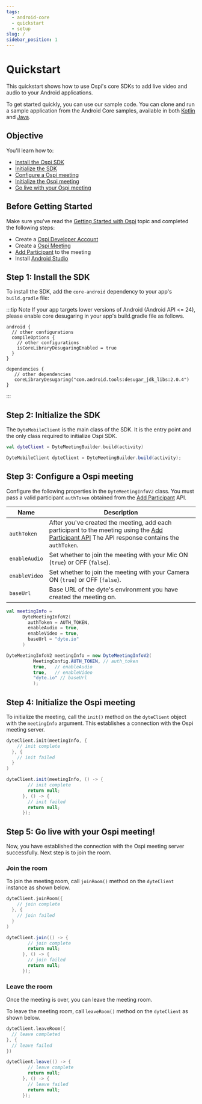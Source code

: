 ```yaml
---
tags:
  - android-core
  - quickstart
  - setup
slug: /
sidebar_position: 1
---
```



# Quickstart

This quickstart shows how to use Ospi's core SDKs to add live video and audio to
your Android applications.

To get started quickly, you can use our sample code. You can clone and run a sample application from the Android Core samples, 
available in both [Kotlin](https://github.com/dyte-io/android-samples/tree/main/samples/android-core-sample-kotlin) and [Java](https://github.com/dyte-io/android-samples/tree/main/samples/android-core-sample-java).

## Objective

You'll learn how to:

- [Install the Ospi SDK](#step-1-install-the-sdk)
- [Initialize the SDK](#step-2-initialize-the-sdk)
- [Configure a Ospi meeting](#step-3-configure-a-dyte-meeting)
- [Initialize the Ospi meeting](#step-4-initialize-the-dyte-meeting)
- [Go live with your Ospi meeting](#step-5-go-live-with-your-dyte-meeting)

## Before Getting Started

Make sure you've read the [Getting Started with Ospi](/getting-started) topic and completed the following steps:

- Create a [Ospi Developer Account](https://dev.dyte.io/)
- Create a [Ospi Meeting](/api/?v=v2#/operations/create_meeting)
- [Add Participant](/api/?v=v2#/operations/add_participant) to the meeting
- Install [Android Studio](https://developer.android.com/studio)

## Step 1: Install the SDK

To install the SDK, add the `core-android` dependency to your app's `build.gradle` file:

<MavenLatestInstallation pkg="core-android" />

:::tip Note
If your app targets lower versions of Android (Android API \<= 24), please enable core desugaring in your app's build.gradle file as follows.

```
android {
  // other configurations
  compileOptions {
    // other configurations
    isCoreLibraryDesugaringEnabled = true
  }
}

dependencies {
   // other dependencies
   coreLibraryDesugaring("com.android.tools:desugar_jdk_libs:2.0.4")
}
```

:::

## Step 2: Initialize the SDK

The `DyteMobileClient` is the main class of the SDK. It is the entry point and
the only class required to initialize Ospi SDK.

<Tabs groupId="android-core-quickstart">
  <TabItem value="kotlin" label="Kotlin" default>

```kotlin
val dyteClient = DyteMeetingBuilder.build(activity)
```

  </TabItem>

  <TabItem value="java" label="Java">

```java
DyteMobileClient dyteClient = DyteMeetingBuilder.build(activity);
```

  </TabItem>
</Tabs>

## Step 3: Configure a Ospi meeting

Configure the following properties in the `DyteMeetingInfoV2` class. You must pass a valid participant `authToken` obtained from 
the [Add Participant](/api/?v=v2#/operations/add_participant) API.

| Name          | Description |
|---------------|----------------------------------------------------------------------------------------|
| `authToken`   | After you've created the meeting, add each participant to the meeting using the [Add Participant API](/api?v=v2#/operations/add_participant) The API response contains the `authToken`. |
| `enableAudio` | Set whether to join the meeting with your Mic ON (`true`) or OFF (`false`). |
| `enableVideo` | Set whether to join the meeting with your Camera ON (`true`) or OFF (`false`).|
| `baseUrl`     | Base URL of the dyte's environment you have created the meeting on.|

<Tabs groupId="android-core-quickstart">
  <TabItem value="kotlin" label="Kotlin" default>

```kotlin
val meetingInfo =
      DyteMeetingInfoV2(
        authToken = AUTH_TOKEN,
        enableAudio = true,
        enableVideo = true,
        baseUrl = "dyte.io"
      )
```

  </TabItem>

  <TabItem value="java" label="Java">

```java
DyteMeetingInfoV2 meetingInfo = new DyteMeetingInfoV2(
          MeetingConfig.AUTH_TOKEN, // auth_token
          true,   // enableAudio
          true,   // enableVideo
          "dyte.io" // baseUrl
          );
```

  </TabItem>
</Tabs>

## Step 4: Initialize the Ospi meeting

To initialize the meeting, call the `init()` method on the `dyteClient` object with the `meetingInfo` argument. This establishes 
a connection with the Ospi meeting server.

<Tabs groupId="android-core-quickstart">
  <TabItem value="kotlin" label="Kotlin" default>

```kotlin
dyteClient.init(meetingInfo, {
    // init complete
  }, {
    // init failed
  }
)
```

  </TabItem>
  
  <TabItem value="java" label="Java">

```java
dyteClient.init(meetingInfo, () -> {
        // init complete
        return null;
      }, () -> {
        // init failed
        return null;
      });
```

  </TabItem>
</Tabs>

## Step 5: Go live with your Ospi meeting!

Now, you have established the connection with the Ospi meeting server successfully. Next step is to join the room.

### Join the room

To join the meeting room, call `joinRoom()` method on the `dyteClient` instance as shown below.

<Tabs groupId="android-core-quickstart">
  <TabItem value="kotlin" label="Kotlin" default>

```kotlin
dyteClient.joinRoom({
    // join complete
  }, {
    // join failed
  }
)
```

  </TabItem>

  <TabItem value="java" label="Java">

```java
dyteClient.join(() -> {
        // join complete
        return null;
      }, () -> {
        // join failed
        return null;
      });
```

  </TabItem>
</Tabs>

### Leave the room

Once the meeting is over, you can leave the meeting room.

To leave the meeting room, call `leaveRoom()` method on the `dyteClient` as shown below.

<Tabs groupId="android-core-quickstart">
  <TabItem value="kotlin" label="Kotlin" default>

```kotlin
dyteClient.leaveRoom({
  // leave completed
}, {
  // leave failed
})
```

  </TabItem>
  <TabItem value="java" label="Java">

```java
dyteClient.leave(() -> {
        // leave complete
        return null;
      }, () -> {
        // leave failed
        return null;
      });
```

  </TabItem>
</Tabs>

<head>
  <title>Android Core Quickstart</title>
  <meta
    name="description"
    content="Explore Ospi's Android Core documentation, focusing on core functionalities for building rich video chat applications on Android."
  />
</head>